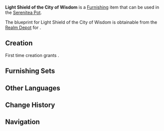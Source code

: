 {{Furnishing Infobox
|id             = 371245
|image          = Item Light Shield of the City of Wisdom.png
|category       = Courtyard
|subcategory    = Courtyard Wall
|quality        = 3
|adeptal_energy = 60
|load           = 160
|reduced_load   = 118
|description    = A curved structure that one might find in [[Sumeru]]. It appears to be a simple wall that does not seem particularly thick, but in truth, its frame relies on a mix of wood and vines that has proved much tougher than first meets the eye. Even if some bricks may come loose, the structure will not fall easily, making it rather easy to repair.
|mention        = 
|blueprint      = Realm Depot
|source1        = 
}}
'''Light Shield of the City of Wisdom''' is a [[Furnishing]] item that can be used in the [[Serenitea Pot]].

The blueprint for Light Shield of the City of Wisdom is obtainable from the [[Realm Depot]] for {{Item|Realm Currency|24|x=160}}.

==Creation==
First time creation grants {{Item|Trust|24|x=60}}.
{{Recipe
|type = Creation
|time = 14h
|Iron Chunk = 4
|Yellow Dye = 4
|Blue Dye = 4
|sort = Iron Chunk;Yellow Dye;Blue Dye
}}

==Furnishing Sets==
{{Craft Usage}}

==Other Languages==
{{Other Languages
|en      = Light Shield of the City of Wisdom
|zhs     = 「智慧之城的轻盾」
|zhs_rm  = "Zhìhuì zhī Chéng de Qīngdùn"
|zht     = 「智慧之城的輕盾」
|zht_rm  = "Zhìhuì zhī Chéng de Qīngdùn"
|zh_tl   = 
|ja      = 「知恵の都の軽盾」
|ja_rm   = "Chie no Miyako no Keijun"{{Assumed}}
|ja_tl   = "Light Shield of the Capital of Wisdom"
|ko      = 「지혜의 성의 가벼운 방패」
|ko_rm   = "Jihye-ui Seong-ui Gabyeoun Bangpae"
|ko_tl   = "Light Shield of the Castle of Wisdom"
|es      = Muro ligero de la ciudad de la sabiduría
|es_tl   = Light Wall of the City of Wisdom
|fr      = «&nbsp;Bouclier léger de la cité de la sagesse&nbsp;»
|fr_tl   = "Light Shield of the City of Wisdom"
|ru      = Лёгкий щит города мудрости
|ru_tl   = Light Shield of the City of Wisdom
|th      = "โล่เบาของเมืองแห่งปัญญา"
|th_rm   = 
|th_tl   = 
|vi      = Tấm Khiên Của Thành Phố Trí Tuệ
|vi_tl   = 
|de      = „Schild der Stadt der Weisheit“
|de_tl   = 
|id      = "Perisai Ringan Kota Kebijaksanaan"
|id_tl   = "Light Shield of the City of Wisdom"
|pt      = Escudo da Cidade da Sabedoria
|pt_tl   = 
|tr      = Bilgelik Şehrinin Işık Kalkanı
|tr_tl   = 
|it      = Scudo di luce della Città della Saggezza
|it_tl   = Light Shield of the City of Wisdom
}}

==Change History==
{{Change History|3.5}}

==Navigation==
{{Furnishing Navbox|exterior}}